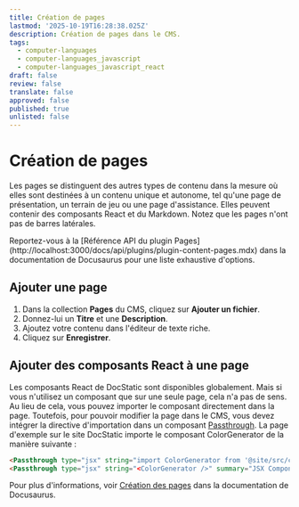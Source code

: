 ```yaml
---
title: Création de pages
lastmod: '2025-10-19T16:28:38.025Z'
description: Création de pages dans le CMS.
tags:
  - computer-languages
  - computer-languages_javascript
  - computer-languages_javascript_react
draft: false
review: false
translate: false
approved: false
published: true
unlisted: false
---
```


# Création de pages

Les pages se distinguent des autres types de contenu dans la mesure où elles sont destinées à un contenu unique et autonome, tel qu'une page de présentation, un terrain de jeu ou une page d'assistance. Elles peuvent contenir des composants React et du Markdown. Notez que les pages n'ont pas de barres latérales.

<Admonition type="info" title="Info">
  Reportez-vous à la [Référence API du plugin Pages](http://localhost:3000/docs/api/plugins/plugin-content-pages.mdx) dans la documentation de Docusaurus pour une liste exhaustive d'options.
</Admonition>

## Ajouter une page

1. Dans la collection **Pages** du CMS, cliquez sur **Ajouter un fichier**.
2. Donnez-lui un **Titre** et une **Description**.
3. Ajoutez votre contenu dans l'éditeur de texte riche.
4. Cliquez sur **Enregistrer**.

## Ajouter des composants React à une page

Les composants React de DocStatic sont disponibles globalement. Mais si vous n'utilisez un composant que sur une seule page, cela n'a pas de sens. Au lieu de cela, vous pouvez importer le composant directement dans la page. Toutefois, pour pouvoir modifier la page dans le CMS, vous devez intégrer la directive d'importation dans un composant [Passthrough](/docs/guides/markdown-features/react#passthrough-component). La page d'exemple sur le site DocStatic importe le composant ColorGenerator de la manière suivante :

```markdown
<Passthrough type="jsx" string="import ColorGenerator from '@site/src/components/ColorGenerator' ;" summary="Import Statement" />
<Passthrough type="jsx" string="<ColorGenerator />" summary="JSX Component" />
```

Pour plus d'informations, voir [Création des pages](https://docusaurus.io/fr/docs/creating-pages) dans la documentation de Docusaurus.
